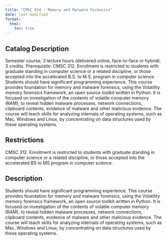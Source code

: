 ```yaml
---
title: "CMSC 654 - Memory and Malware Forensics"
date: last-modified
format:
  html:
    toc: true
---
```


## Catalog Description

Semester course; 3 lecture hours (delivered online, face-to-face or hybrid). 3 credits. Prerequisite: CMSC 312. Enrollment is restricted to students with graduate standing in computer science or a related discipline, or those accepted into the accelerated B.S. to M.S. program in computer science. Students should have significant programming experience. This course provides foundation for memory and malware forensics, using the Volatility memory forensics framework, an open source toolkit written in Python. It is focused on investigation of the contents of volatile computer memory (RAM), to reveal hidden malware processes, network connections, clipboard contents, evidence of malware and other malicious evidence. The course will teach skills for analyzing internals of operating systems, such as Mac, Windows and Linux, by concentrating on data structures used by these operating systems.


## Restrictions
 
CMSC 312. Enrollment is restricted to students with graduate standing in computer science or a related discipline, or those accepted into the accelerated BS to MS program in computer science.

## Description

Students should have significant programming experience. This course provides foundation for memory and malware forensics, using the Volatility memory forensics framework, an open source toolkit written in Python. It is focused on investigation of the contents of volatile computer memory (RAM), to reveal hidden malware processes, network connections, clipboard contents, evidence of malware and other malicious evidence. The course will teach skills for analyzing internals of operating systems, such as Mac, Windows and Linux, by concentrating on data structures used by these operating systems.


